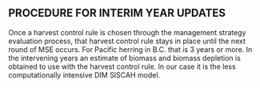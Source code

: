 ## PROCEDURE FOR INTERIM YEAR UPDATES {-}

Once a harvest control rule is chosen through the management strategy evaluation 
process, that harvest control rule stays in place until the next round of MSE
occurs.
For Pacific herring in B.C. that is 3 years or more. 
In the intervening years an estimate of biomass and biomass depletion
is obtained to use with the harvest control rule.
In our case it is the less computationally intensive DIM SISCAH model.
